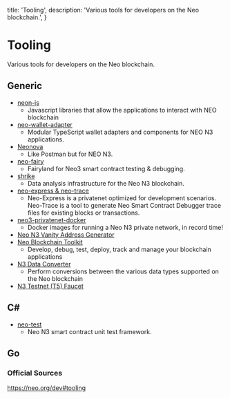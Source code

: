   title: 'Tooling',
  description: 'Various tools for developers on the Neo blockchain.',
}

# Tooling

Various tools for developers on the Neo blockchain.

## Generic

- [neon-js](https://github.com/CityOfZion/neon-js)
  - Javascript libraries that allow the applications to interact with NEO blockchain
- [neo-wallet-adapter](https://github.com/rentfuse-labs/neo-wallet-adapter)
  - Modular TypeScript wallet adapters and components for NEO N3 applications.
- [Neonova](https://www.neonova.space)
  - Like Postman but for NEO N3.
- [neo-fairy](https://github.com/Hecate2/neo-fairy-test/)
  - Fairyland for Neo3 smart contract testing & debugging.
- [shrike](https://github.com/EdgeDLT/shrike)
  - Data analysis infrastructure for the Neo N3 blockchain.
- [neo-express & neo-trace](https://github.com/neo-project/neo-express)
  - Neo-Express is a privatenet optimized for development scenarios. Neo-Trace is a tool to generate Neo Smart Contract Debugger trace files for existing blocks or transactions.
- [neo3-privatenet-docker](https://github.com/AxLabs/neo3-privatenet-docker)
  - Docker images for running a Neo N3 private network, in record time!
- [Neo N3 Vanity Address Generator](https://github.com/yildizoglu/NeoN3AddressGenerator)
- [Neo Blockchain Toolkit](https://marketplace.visualstudio.com/items?itemName=ngd-seattle.neo-blockchain-toolkit)
  - Develop, debug, test, deploy, track and manage your blockchain applications
- [N3 Data Converter](https://developers.neo.org/converter)
  - Perform conversions between the various data types supported on the Neo blockchain
- [N3 Testnet (T5) Faucet](https://n3t5wish.ngd.network/#/)

## C#

- [neo-test](https://github.com/ngdenterprise/neo-test)
  - Neo N3 smart contract unit test framework.

## Go

### Official Sources

https://neo.org/dev#tooling
